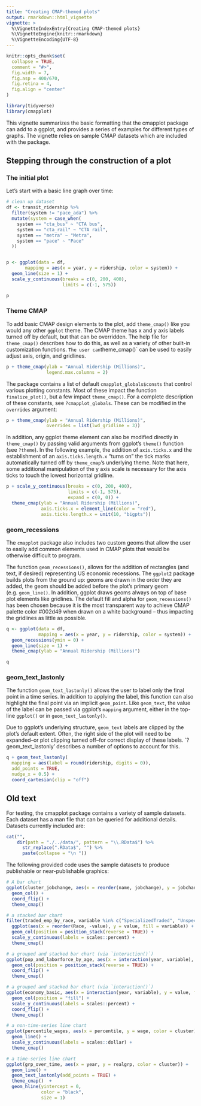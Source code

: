 ```yaml
---
title: "Creating CMAP-themed plots"
output: rmarkdown::html_vignette
vignette: >
  %\VignetteIndexEntry{Creating CMAP-themed plots}
  %\VignetteEngine{knitr::rmarkdown}
  %\VignetteEncoding{UTF-8}
---
```


```r
knitr::opts_chunk$set(
  collapse = TRUE,
  comment = "#>",
  fig.width = 7,
  fig.asp = 400/670,
  fig.retina = 4,
  fig.align = "center"
)

library(tidyverse)
library(cmapplot)
```

This vignette summarizes the basic formatting that the cmapplot package can add to a ggplot, and provides a series of examples for different types of graphs. The vignette relies on sample CMAP datasets which are included with the package. 

## Stepping through the construction of a plot

### The initial plot 

Let's start with a basic line graph over time:

```r
# clean up dataset
df <- transit_ridership %>% 
  filter(system != "pace_ada") %>% 
  mutate(system = case_when(
    system == "cta_bus" ~ "CTA bus",
    system == "cta_rail" ~ "CTA rail",
    system == "metra" ~ "Metra",
    system == "pace" ~ "Pace"
  ))


p <- ggplot(data = df, 
       mapping = aes(x = year, y = ridership, color = system)) +
  geom_line(size = 1) +
  scale_y_continuous(breaks = c(0, 200, 400), 
                     limits = c(-1, 575))

p
```


### Theme CMAP 

To add basic CMAP design elements to the plot, add `theme_cmap()` like you would any other `ggplot` theme. The CMAP theme has x and y axis labels turned off by default, but that can be overridden. The help file for `theme_cmap()` describes how to do this, as well as a variety of other built-in customization functions. `The user can `theme_cmap()` can be used to easily adjust axis, origin, and gridlines. 

```r
p + theme_cmap(ylab = "Annual Ridership (Millions)",
               legend.max.columns = 2)

```

The package contains a list of default `cmapplot_globals$consts` that control various plotting constants. Most of these impact the function `finalize_plot()`, but a few impact `theme_cmap()`. For a complete description of these constants, see `?cmapplot_globals`.  These can be modified in the `overrides` argument:

```r
p + theme_cmap(ylab = "Annual Ridership (Millions)",
               overrides = list(lwd_gridline = 3))
```

In addition, any ggplot theme element can also be modified directly in `theme_cmap()` by passing valid arguments from ggplot's `theme()` function (see `?theme`). In the following example, the addition of `axis.ticks.x` and the establishment of an `axis.ticks.length.x` "turns on" the tick marks automatically turned off by `theme_cmap`'s underlying theme. Note that here, some additional manipulation of the y axis scale is necessary for the axis ticks to touch the lowest horizontal gridline.

```r
p + scale_y_continuous(breaks = c(0, 200, 400), 
                       limits = c(-1, 575),
                       expand = c(0, 0)) + 
  theme_cmap(ylab = "Annual Ridership (Millions)",
             axis.ticks.x = element_line(color = "red"),
             axis.ticks.length.x = unit(10, "bigpts"))
```


### geom_recessions

The `cmapplot` package also includes two custom geoms that allow the user to easily add common elements used in CMAP plots that would be otherwise difficult to program. 

The function `geom_recessions()`, allows for the addition of rectangles (and text, if desired) representing US economic recessions. The `ggplot2` package builds plots from the ground up: geoms are drawn in the order they are added, the geom should be added before the plot's primary geom (e.g. `geom_line()`. In addition, ggplot draws geoms always on top of base plot elements like gridlines. The default fill and alpha for `geom_recessions()` has been chosen because it is the most transparent way to achieve CMAP palette color #002d49 when drawn on a white background -- thus impacting the gridlines as little as possible. 

```r
q <- ggplot(data = df, 
            mapping = aes(x = year, y = ridership, color = system)) +
  geom_recessions(ymin = 0) +
  geom_line(size = 1) +
  theme_cmap(ylab = "Annual Ridership (Millions)")

q
```

### geom_text_lastonly
The function `geom_text_lastonly()` allows the user to label only the final point in a time series. In addition to applying the label, this function can also highlight the final point via an implicit `geom_point`. Like `geom_text`, the value of the label can be passed via ggplot's `mapping` argument, either in the top-line `ggplot()` or in `geom_text_lastonly()`. 

Due to ggplot's underlying structure, `geom_text` labels are clipped by the plot's default extent. Often, the right side of the plot will need to be expanded--or plot clipping turned off--for correct display of these labels. `?geom_text_lastonly' describes a number of options to account for this.    

```r
q + geom_text_lastonly(
  mapping = aes(label = round(ridership, digits = 0)), 
  add_points = TRUE,
  nudge_x = 0.5) +
  coord_cartesian(clip = "off")
```


## Old text

For testing, the cmapplot package contains a variety of sample datasets. Each dataset has a man file that can be queried for additional details. Datasets currently included are:

```r
cat("",
    dir(path = "./../data/", pattern = "\\.RData$") %>%
      str_replace(".RData$", "") %>%
      paste(collapse = "\n "))
```

The following provided code uses the sample datasets to produce publishable or near-publishable graphics:

```r
# A bar chart
ggplot(cluster_jobchange, aes(x = reorder(name, jobchange), y = jobchange, fill = category)) +
  geom_col() +
  coord_flip() +
  theme_cmap()
```

```r
# a stacked bar chart
filter(traded_emp_by_race, variable %in% c("SpecializedTraded", "UnspecializedTraded")) %>%
  ggplot(aes(x = reorder(Race, -value), y = value, fill = variable)) +
  geom_col(position = position_stack(reverse = TRUE)) +
  scale_y_continuous(labels = scales::percent) +
  theme_cmap()
```

```r
# a grouped and stacked bar chart (via `interaction()`)
ggplot(pop_and_laborforce_by_age, aes(x = interaction(year, variable), y = value, fill = age)) +
  geom_col(position = position_stack(reverse = TRUE)) +
  coord_flip() +
  theme_cmap()
```

```r
# a grouped and stacked bar chart (via `interaction()`)
ggplot(economy_basic, aes(x = interaction(year, variable), y = value, fill = sector)) +
  geom_col(position = "fill") +
  scale_y_continuous(labels = scales::percent) +
  coord_flip() +
  theme_cmap()
```

```r
# a non-time-series line chart
ggplot(percentile_wages, aes(x = percentile, y = wage, color = cluster)) +
  geom_line() +
  scale_y_continuous(labels = scales::dollar) +
  theme_cmap()
```

```r
# a time-series line chart
ggplot(grp_over_time, aes(x = year, y = realgrp, color = cluster)) +
  geom_line() +
  geom_text_lastonly(add_points = TRUE) +
  theme_cmap()  +
  geom_hline(yintercept = 0,
             color = "black",
             size = 1)
```

